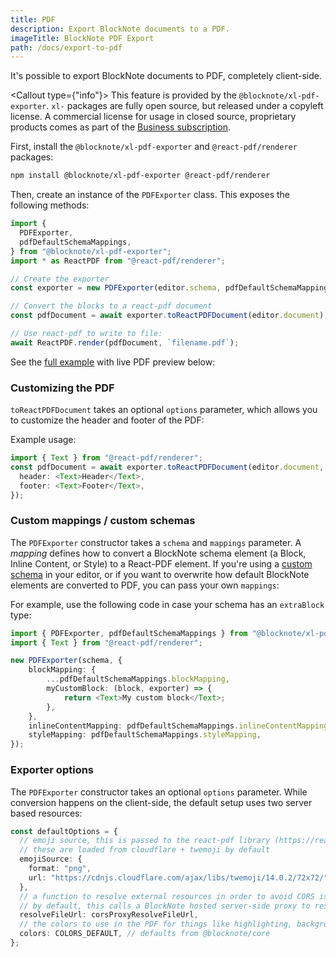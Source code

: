 ```yaml
---
title: PDF
description: Export BlockNote documents to a PDF.
imageTitle: BlockNote PDF Export
path: /docs/export-to-pdf
---
```


It's possible to export BlockNote documents to PDF, completely client-side.

<Callout type={"info"}>
  This feature is provided by the `@blocknote/xl-pdf-exporter`. `xl-` packages
  are fully open source, but released under a copyleft license. A commercial
  license for usage in closed source, proprietary products comes as part of the
  [Business subscription](/pricing).
</Callout>

First, install the `@blocknote/xl-pdf-exporter` and `@react-pdf/renderer` packages:

```bash
npm install @blocknote/xl-pdf-exporter @react-pdf/renderer
```

Then, create an instance of the `PDFExporter` class. This exposes the following methods:

```typescript
import {
  PDFExporter,
  pdfDefaultSchemaMappings,
} from "@blocknote/xl-pdf-exporter";
import * as ReactPDF from "@react-pdf/renderer";

// Create the exporter
const exporter = new PDFExporter(editor.schema, pdfDefaultSchemaMappings);

// Convert the blocks to a react-pdf document
const pdfDocument = await exporter.toReactPDFDocument(editor.document);

// Use react-pdf to write to file:
await ReactPDF.render(pdfDocument, `filename.pdf`);
```

See the [full example](/examples/interoperability/converting-blocks-to-pdf) with live PDF preview below:

<Example name="interoperability/converting-blocks-to-pdf" />

### Customizing the PDF

`toReactPDFDocument` takes an optional `options` parameter, which allows you to customize the header and footer of the PDF:

Example usage:

```typescript
import { Text } from "@react-pdf/renderer";
const pdfDocument = await exporter.toReactPDFDocument(editor.document, {
  header: <Text>Header</Text>,
  footer: <Text>Footer</Text>,
});
```

### Custom mappings / custom schemas

The `PDFExporter` constructor takes a `schema` and `mappings` parameter.
A _mapping_ defines how to convert a BlockNote schema element (a Block, Inline Content, or Style) to a React-PDF element.
If you're using a [custom schema](/docs/reference/editor/custom-schemas) in your editor, or if you want to overwrite how default BlockNote elements are converted to PDF, you can pass your own `mappings`:

For example, use the following code in case your schema has an `extraBlock` type:

```typescript
import { PDFExporter, pdfDefaultSchemaMappings } from "@blocknote/xl-pdf-exporter";
import { Text } from "@react-pdf/renderer";

new PDFExporter(schema, {
    blockMapping: {
        ...pdfDefaultSchemaMappings.blockMapping,
        myCustomBlock: (block, exporter) => {
            return <Text>My custom block</Text>;
        },
    },
    inlineContentMapping: pdfDefaultSchemaMappings.inlineContentMapping,
    styleMapping: pdfDefaultSchemaMappings.styleMapping,
});
```

### Exporter options

The `PDFExporter` constructor takes an optional `options` parameter.
While conversion happens on the client-side, the default setup uses two server based resources:

```typescript
const defaultOptions = {
  // emoji source, this is passed to the react-pdf library (https://react-pdf.org/fonts#registeremojisource)
  // these are loaded from cloudflare + twemoji by default
  emojiSource: {
    format: "png",
    url: "https://cdnjs.cloudflare.com/ajax/libs/twemoji/14.0.2/72x72/",
  },
  // a function to resolve external resources in order to avoid CORS issues
  // by default, this calls a BlockNote hosted server-side proxy to resolve files
  resolveFileUrl: corsProxyResolveFileUrl,
  // the colors to use in the PDF for things like highlighting, background colors and font colors.
  colors: COLORS_DEFAULT, // defaults from @blocknote/core
};
```
